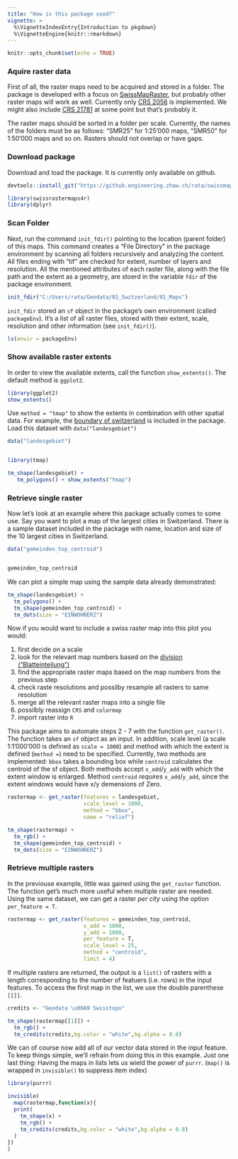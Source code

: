 ```yaml
---
title: "How is this package used?"
vignette: >
  %\VignetteIndexEntry{Introduction to pkgdown}
  %\VignetteEngine{knitr::rmarkdown}
---
```


```r
knitr::opts_chunk$set(echo = TRUE)
```



### Aquire raster data

First of all, the raster maps need to be acquired and stored in a folder. The package is developed with a focus on [SwissMapRaster](https://shop.swisstopo.admin.ch/de/products/maps/national/digital/), but probably other raster maps will work as well. Currently only [CRS 2056](https://epsg.io/2056) is implemented. We might also include [CRS 21781](https://epsg.io/21781) at some point but that's probably it. 

The raster maps should be sorted in a folder per scale. Currently, the names of the folders must be as follows: "SMR25" for 1:25'000 maps, "SMR50" for 1:50'000 maps and so on. Rasters should not overlap or have gaps.


### Download package

Download and load the package. It is currently only available on github. 


```r

devtools::install_git("https://github.engineering.zhaw.ch/rata/swissmapraster.git",upgrade = F,quiet = T)
```


```r
library(swissrastermaps4r)
library(dplyr)
```

### Scan Folder

Next, run the command `init_fdir()` pointing to the location (parent folder) of this maps. This command creates a "File Directory" in the package environment by scanning all folders recursively and analyzing the content. All files ending with "tif" are checked for extent, number of layers and resolution. All the mentioned attributes of each raster file, along with the file path and the extent as a geometry, are stoerd in the variable `fdir` of the package environment.


```r
init_fdir("C:/Users/rata/Geodata/01_Switzerland/01_Maps")
```


`init_fdir` stored an `sf` object in the package's own environment (called `packageEnv`). It's a list of all raster files, stored with their extent, scale, resolution and other information (see `init_fdir()`).


```r
ls(envir = packageEnv)
```


### Show available raster extents

In order to view the available extents, call the function `show_extents()`. The default method is `ggplot2`.

```r

library(ggplot2)
show_extents()

```


Use `method = "tmap"` to show the extents in combination with other spatial data. For example, the [boundary of switzerland](https://opendata.swiss/en/dataset/swissboundaries3d-landesgrenzen) is included in the package. Load this dataset with `data("landesgebiet")`

```r

data("landesgebiet")


library(tmap)

tm_shape(landesgebiet) + 
   tm_polygons() + show_extents("tmap")
```



### Retrieve single raster

Now let's look at an example where this package actually comes to some use. Say you want to plot a map of the largest cities in Switzerland. There is a sample dataset included in the package with name, location and size of the 10 largest cities in Switzerland. 

```r
data("gemeinden_top_centroid")


gemeinden_top_centroid
```


We can plot a simple map using the sample data already demonstrated: 

```r
tm_shape(landesgebiet) + 
  tm_polygons() + 
  tm_shape(gemeinden_top_centroid) + 
  tm_dots(size = "EINWOHNERZ")
```

Now if you would want to include a swiss raster map into this plot you would:

1. first decide on a scale
2. look for the relevant map numbers based on the [division ("Blatteinteilung")](https://map.geo.admin.ch/?selectedNode=node_ch.swisstopo.pixelkarte-pk50.metadata1&Y=660000&X=190000&zoom=1&bgLayer=ch.swisstopo.pixelkarte-farbe&layers=ch.swisstopo.pixelkarte-pk50.metadata&time_current=latest&lang=de&topic=ech)
3. find the appropriate raster maps based on the map numbers from the previous step
4. check raste resolutions and possilby resample all rasters to same resolution
5. merge all the relevant raster maps into a single file
6. possilbly reassign `CRS` and `colormap` 
7. import raster into `R`

This package aims to automate steps 2 - 7 with the function `get_raster()`. The function takes an `sf` object as an input. In addition, scale level (a scale 1:1'000'000 is defined as `scale = 1000`) and method with which the extent is defined (`method = `) need to be specified. Currently, two methods are implemented: `bbox` takes a bounding box while `centroid` calculates the centroid of the sf object. Both methods accept `x_add`/`y_add` with which the extent window is enlarged. Method `centroid` _requires_ `x_add`/`y_add`, since the extent windows would have x/y demensions of Zero.

```r

rastermap <- get_raster(features = landesgebiet,
                        scale_level = 1000,
                        method = "bbox", 
                        name = "relief")

tm_shape(rastermap) + 
  tm_rgb() + 
  tm_shape(gemeinden_top_centroid) + 
  tm_dots(size = "EINWOHNERZ")
```

### Retrieve multiple rasters

In the previouse example, little was gained using the `get_raster` function. The function get's much more useful when multiple raster are needed. Using the same dataset, we can get a raster _per city_ using the option `per_feature = T`.
```r

rastermap <- get_raster(features = gemeinden_top_centroid,
                        x_add = 1000,
                        y_add = 1000,
                        per_feature = T,
                        scale_level = 25,
                        method = "centroid",
                        limit = 4)

```

If multiple rasters are returned, the output is a `list()` of rasters with a length corresponding to the number of featuers (i.e. rows) in the input features. To access the first map in the list, we use the double parenthese `[[]]`.


```r
credits <- "Geodata \u00A9 Swisstopo"

tm_shape(rastermap[[1]]) + 
  tm_rgb() + 
  tm_credits(credits,bg.color = "white",bg.alpha = 0.8)

```


We can of course now add all of our vector data stored in the input feature. To keep things simple, we'll refrain from doing this in this example. Just one last thing: Having the maps in lists lets us wield the power of `purrr`. (`map()` is wrapped in `invisible()` to suppress item index)

```r
library(purrr)

invisible(
  map(rastermap,function(x){
  print(
    tm_shape(x) + 
    tm_rgb() +
    tm_credits(credits,bg.color = "white",bg.alpha = 0.8)
  )
})
)
```





